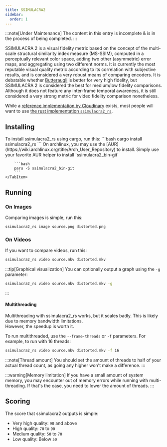 ```yaml
---
title: SSIMULACRA2
sidebar:
  order: 1
---
```



:::note[Under Maintenance]
The content in this entry is incomplete & is in the process of being completed.
:::

SSIMULACRA 2 is a visual fidelity metric based on the concept of the multi-scale structural similarity index measure (MS-SSIM), computed in a perceptually relevant color space, adding two other (asymmetric) error maps, and aggregating using two different norms. It is currently the most reputable visual quality metric according to its correlation with subjective results, and is considered a very robust means of comparing encoders. It is debatable whether [Butteraugli](../metrics/butteraugli.mdx) is better for very high fidelity, but SSIMULACRA 2 is considered the best for medium/low fidelity comparisons. Although it does not feature any inter-frame temporal awareness, it is still considered a very strong metric for video fidelity comparison nonetheless.

While a [reference implementation by Cloudinary](https://github.com/cloudinary/ssimulacra2) exists,
most people will want to use [the rust implementation `ssimulacra2_rs`](https://github.com/rust-av/ssimulacra2).

## Installing

<Tabs>
    <TabItem value="cargo" label="Cargo" default>
        To install ssimulacra2_rs using cargo, run this:
        ```bash
        cargo install ssimulacra2_rs
        ```
    </TabItem>
    <TabItem value="archlinux" label="Archlinux AUR">
        On archlinux, you may use the [AUR](https://wiki.archlinux.org/title/Arch_User_Repository) to install.
        Simply use your favorite AUR helper to install `ssimulacra2_bin-git`

        ```bash
        paru -S ssimulacra2_bin-git
        ```
    </TabItem>

</Tabs>

## Running

### On Images

Comparing images is simple, run this:

```bash
ssimulacra2_rs image source.png distorted.png
```

### On Videos

If you want to compare videos, run this:

```bash
ssimulacra2_rs video source.mkv distorted.mkv
```

:::tip[Graphical visualization]
You can optionally output a graph using the `-g` parameter:

```bash
ssimulacra2_rs video source.mkv distorted.mkv -g
```

:::

#### Multithreading

Multithreading with ssimulacra2_rs works, but it scales badly.
This is likely due to memory bandwidth limitations.  
However, the speedup is worth it.

To run multithreaded, use the `--frame-threads` or `-f` parameters.
For example, to run with 16 threads:

```bash
ssimulacra2_rs video source.mkv distorted.mkv -f 16
```

:::note[Thread amount]
You should set the amount of threads to half of your actual thread count, as going any higher won't make a difference.
:::

:::warning[Memory limitation]
If you have a small amount of system memory, you may encounter out of memory errors while running with multi-threading.
If that's the case, you need to lower the amount of threads.
:::

## Scoring

The score that ssimulacra2 outputs is simple:

- Very high quality: `90` and above
- High quality: `70` to `90`
- Medium quality: `50` to `70`
- Low quality: Below `50`
